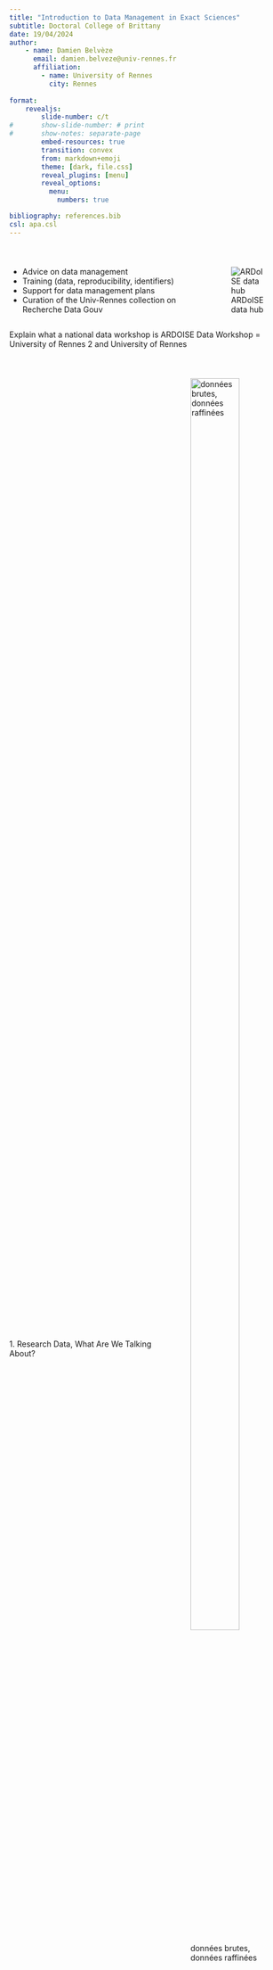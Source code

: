 ```yaml
---
title: "Introduction to Data Management in Exact Sciences"
subtitle: Doctoral College of Brittany
date: 19/04/2024
author:
    - name: Damien Belvèze
      email: damien.belveze@univ-rennes.fr
      affiliation:
        - name: University of Rennes
          city: Rennes
    
format:
    revealjs:
        slide-number: c/t
#       show-slide-number: # print
#       show-notes: separate-page
        embed-resources: true
        transition: convex
        from: markdown+emoji
        theme: [dark, file.css]
        reveal_plugins: [menu]
        reveal_options: 
          menu: 
            numbers: true

bibliography: references.bib
csl: apa.csl
---
```


# {background-color="#fef1da"}

:::: {.columns}
::: {.column width="70%" .incremental}

- Advice on data management
- Training (data, reproducibility, identifiers)
- Support for data management plans
- Curation of the Univ-Rennes collection on Recherche Data Gouv
:::
::: {.column width="30%"}
![ARDoISE data hub](images/ardoise.png)
:::
::::

:::{.notes}
Explain what a national data workshop is
ARDOISE Data Workshop = University of Rennes 2 and University of Rennes
:::

# {background-color="#fef1da"}

:::: {.columns style='display: flex !important; height: 90%;'}
::: {.column width="50%" style='display: flex; justify-content: center; align-items: center;'}

[1. Research Data, What Are We Talking About?]{.title}

:::
::: {.column width="50%"}
![données brutes, données raffinées](images/data_narrative.jpg){width="80%" #fig-data_narrative}
:::
::::

## Which Files Are Important to Make Available?

:::: {.columns}
::: {.column width="50%"}

- raw_data_fish_counter.csv
- intermediate_data.xls
- filter1.py
- first_draft_submission.pdf
- fish_counter_calibration.md
- kick_off_report.docx
- filter2.py
- notebook_experiment.ipynb

:::
::: {.column width="50%"}

- final_data_fish_counter.xls
- project_presentation_funders.pptx
- final_data.csv
- study_draft.qmd
- january_meeting_partners.docx
- fish_counter_instructions_for_use.pdf
- gantt_calendar.xlsx
:::
::::

:::{.notes}

Research data are data that have demonstrative value and on which publications rely. *Inscriptions* (Bruno Latour) produced in the life of the project or lab (meeting minutes, equipment manuals, project agendas) are not research data. Their preservation may be of interest in some cases, but not within the framework of a data management plan.

:::

## Answers

:::: {.columns}
::: {.column width="50%"}

- [raw_data_fish_counter.csv]{.green}
- [intermediate_data.xls]{.orange}
- [filter1.py]{.green}
- first_draft_submission.pdf
- [fish_counter_calibration.md]{.green}
- kick_off_report.docx
- [filter2.py]{.green}
- [notebook_experiment.ipynb]{.orange}

:::
::: {.column width="50%"}

- final_data_fish_counter.xls
- project_presentation_funders.pptx
- [final_data.csv]{.green}
- [study_draft.qmd]{.orange}
- january_meeting_partners.docx
- fish_counter_instructions_for_use.pdf
- gantt_calendar.xlsx
:::
::::

## {background-color="#fef1da"}

:::: {.columns style='display: flex !important; height: 90%;'}
::: {.column width="40%" style='display: flex; justify-content: center; align-items: center;'}

[2. Towards Cumulative, Reliable, and Reproducible Science?]{.title}

:::
::: {.column width="60%"}
![do not freeze your data in PDFs](images/data_steps.png){#fig-data_steps}
:::
::::

::: {.notes}
Remind doctoral students of the nonsense of "freezing" their data in the PDF support of their thesis. When depositing the publication in HAL, the librarians of the University of Rennes try to retrieve from the authors the data in reusable format, when they are only found in the PDF of the article.

Open Science relies on free formats (transparency, format accessible to all). A CSV document is better than an Excel file (see further)

The next step is to use URIs (for example, Wikidata elements) in your data tables to link this data to other similar data (RDF)

Finally, tools like Lodex can be used to transform your data into a dynamic website allowing you to visualize your data in several ways and aggregate your dataset with other datasets.

:::

## {background-iframe="https://video.univ-rennes1.fr/permalink/v125f6acecf2bu72r140/iframe/"}


<!--
in case the video is no longer available on the server, uncomment the lines below:

{background-video="reproductibilite.mp4"}
-->

::: {.notes}

Play the video synchronously with a class
- Download the video from the media server and save it to the desktop
- Open it without playing it
- Share the screen from Zoom, choose the video player
- Check both boxes at the bottom of the sharing window (audio for everyone + optimization)
- Play the video and stop sharing when it's finished
:::

## Permanence of Data Access {background-color="#fef1da"}

![struggling with data loss](images/perte_donnees.png){#fig-perte}
:notebook: @gibneyScientistsLosingData2013a


## {background-color="#fef1da"}

:::: {.columns style='display: flex !important; height: 90%;'}
::: {.column width="50%" style='display: flex; justify-content: center; align-items: center;'}

[3. A Challenge of Open Science]{.title}
:::
::: {.column width="50%"}
![](images/Open_Science_Logo.png)

:::
::::

## FAIR Principles {background-color="#fef1da"}

![principes FAIR](images/FAIR2.png){#fig-fair}

## openness / closure {background-color="#fef1da"}

:::{.incremental}

- "as open as possible, as closed as necessary"

- Default openness

- Closure to justify:

    - personal data
    - intellectual property
:::

::: {.notes}
### personal data

The challenge remains to provide access to the dataset to the fullest extent possible. To do this, processes will be used to pseudonymize or anonymize the dataset. Pseudonymization involves removing directly identifying data, or replacing them with pseudonyms. This method carries risks of re-identification through cross-referencing the dataset with other datasets concerning the same population. Anonymization of data is a more subtle method involving, after removing directly identifying data, making the data less precise or adding noise to hinder potential re-identification attempts. It is a compromise between the interests of the individuals whose data are collected and the precision of this data. Tools exist to anonymize data: Arx, Amnesia. Anonymizing data incurs processing costs (human time, performance) that should be anticipated in advance in the budget request.

### intellectual property

In France, the regime of data law means that data by default belongs to employers, not producers (researchers).
But there may be limitations on sharing this data: - contaminating licenses of certain proprietary materials used to produce data (e.g., medical imaging) - international research projects: which national law will be applied to this data?

:::

## Making Your Data Findable {background-color="#fef1da"}

Quality of a directory:

::: {.incremental}

- reputation
- sustainability (institutional support)
- open license
- persistent identifier
- richness of metadata
- curation

:::

::: {.notes}

Zenodo: no versioning of datasets, metadata less rich than on RDG, but sustainable repository (European Commission)

to search for repositories and compare their offerings: https://re3data.org

Avoid proprietary repositories (Figshare)

repository compliance criteria: https://www.ouvrirlascience.fr/entrepots-de-donnees-de-confiance-criteres-de-conformite/

:::

# {background-color="#fef1da"}

:::{.smaller}

| discipline | repository |
|:-- |:-- |
| images (SHS) |	MediHal |
| code |	Software Heritage via HAL |
| Bioinformatics |	GenOuest |
| Humanities |	Nakala |
| Mathematics |	no repository, see with the RNBM group |
| environment, hydrology | Data Indores |
| Earth Sciences | data terra |
| Marine Sciences	data | ifremer, seanoe |
| medical sciences |	INSERM repository on RDG |
| Ecology, Environment, and Society	Data | InDoRES and Cat.InDoRES |

: {.striped}
:::

## Recherche Data Gouv {background-color="#fef1da"}

:::{.incremental}
- richness of metadata
- curation
- national reference (supported by the Ministry)
- persistent identifier
- significant volume
- free of charge
- simplified generation of datapapers
- [RDG sandbox](https://demo.recherche.data.gouv.fr/dataverse/tp)
:::
:::{.notes}
On Zenodo, you are limited to 50 gigabytes per dataset
on RDG, you are limited to 50 gigabytes per file, a dataset can contain several files (no global limitation seen), so yes, apparently the volume is less limited on RDG than on Zenodo.
:::

## Are Data Accessible? {background-color="#fef1da"}

:::: {.columns}
::: {.column width="50%"}
In 93% of cases no response or negative response without justification :notebook: @gabelicaManyResearchersWere2022a

:::
::: {.column width="50%"}
!["data available upon request"](images/data_available_request.jpg){#fig-data_available}
:::
::::

::: {.notes}

The person listed in the DMP as the data contact person may be the corresponding author of the related publication or another person, but this person must be aware of their role if their mediation is necessary to obtain the data. It is better to provide a personal address here (e.g., gmail) than an institutional address, as one may frequently change institutions.
:::

## Are Data Interoperable?

|registry |	identifier |
|:-- |:-- |
|[CAS number]{.red} |	12019-52-2 |
|[PubChem CID number]{.green} |	6914517 |
| [PubChem SID number]{.green} |	24879035 | 
| [openSMILES identifier]{.green} |	CuCu.CuCu.TeTe |
| [InChI identifier]{.green} | InChI=1/2Cu.Te |
| [MDL number]{.red}	| MFCD00049727 |

: Which identifiers to use for copper telluride?

::: {.notes}
In repositories, we would rather use inchi than CAS because to access CAS identifiers, one needs to have access to the CAS Sci-Finder database.

PubchemID is considered a better choice than InCHi, as it is more machine-readable

:::

## Transparent Formats? {background-color="#fef1da"}

![CSV vs XLS](images/error_excel.jpg){#fig-excel}

:notebook: @ziemannFivePillarsComputational2023a

::: {.notes}
Using Excel to analyze data (as done by 69% of researchers according to a 2016 study) is a bad idea. Instead, use transparent tools like R. A 2021 study shows that Excel regularly changes genes into dates, and the phenomenon has long been known. The reproducibility of studies depends on the use of free and transparent tools on what they do. References here: https://doi.org/10.1093/bib/bbad375
:::

## Documenting the Data {background-color="#fef1da"}

:::{.incremental}
- Documentation is the glue that binds a data science project together :notebook: @ziemannFivePillarsComputational2023a
- Carefully describe the data and the context of its acquisition (production, collection)
- literate programming
- describe the data using ontologies
:::

## Documenting to Avoid Context Errors {background-color="#fef1da"}

:::: {.columns}
::: {.column width="50%"}
Be precise in describing the context of data production
:::
::: {.column width="50%"}
![the importance of data context](images/data_context.png){#fig-data_context width="80%"}
:::
::::

::: {.notes}
possibility to link the data management plan to a protocol deposited on another site (e.g., https://www.protocols.io) or [Prospero] (https://www.crd.york.ac.uk/prospero/) if the data are bibliographic and it is a literature review

:::

## Ontologies {background-color="#fef1da"}



| discipline |	thesaurus |
|:-- |:-- |
| biodiversity |	INRAE |
| environment |	GEMET |
| Biology, Health | MeSH |
| Mental Health |	ascodopsy |
	

[directory of thesauri](https://skosmos.loterre.fr/fr/)

## Reusable Data? {background-color="#fef1da"}

::: {style='font-size: 30px'}

- Creative Commons (CC:by)
- a license written by a law firm expert in intellectual property that provides for a variety of authorized or prohibited use cases
- ODBL
- Etalab
- no license, do whatever you want with my dataset
- CC0
- CC:by for everyone except for fossil industries, arms sellers, and Google (:notebook: @thomasSeReapproprierProduction2023b) text available here.
:::

::: {.notes}

Ask the students which data mentioned in this slide are appropriate for a dataset.

Answers:

Etalab and ODBL licenses are recommended in France to allow data reuse.
Creative Commons licenses are more suitable for research outputs (publications, preprints, posters...)
CC0 license is not allowed in France where copyright law requires at least citing the author of the dataset, which is not provided for in this license.

When no license is indicated, one cannot safely reuse the dataset. When there is no license, by default, copyright law applies.

In the context of Open Science, licenses are standardized and the uses they allow are easily stated and understandable. If instead of a license, there is a text that resembles the T&Cs of a web service, it means that the dataset is likely to be difficult to reuse (probably need to contact the producers)

Open Science can be seen by some researchers as a loss of control over their publications and data, and restrictive licenses that hinder reuse for purposes deemed bad by researchers are still in the project stage. These licenses are not usual for data.

:::

## Data Management Plan {background-color="#fef1da"}

:::: {.columns}
::: {.column width="50%" .incremental}
- The DMP summarizes all the choices made for data management
- Submit an initial version of a DMP 6 months after signing a contract (ANR, European projects)
- [DMP OPIDOR](https://dmp.opidor.fr/)
:::
::: {.column width="50%"}

:::
::::
# {background-color="#fef1da"}

:::: {.columns style='display: flex !important; height: 90%;'}
::: {.column width="50%" style='display: flex; justify-content: center; align-items: center;'}

[4. Let's Get Practical]{.title}
:::
::: {.column width="50%"}

![Silurus Glanis](images/Silurus_glanis.jpg){#fig-silurus}
:::
::::
## fictional data (ChatGPT)

```r

data.silures <- read.csv(file="silurus.csv")
print(data.silures)
```

::: {.notes}
dataset inspired by Government of the United Kingdom. (2023). River Tyne Fish Count [dataset]. https://www.gov.uk/government/statistical-data-sets/river-tyne-fish-counts

The dataset does not contain information on certain signs (*) or (#). These signs are explained in the email. Here we emphasize the need to properly document the dataset so that nothing is missing from its understanding.

:::
## {background-iframe="fields_rdg.html"}

## 

::: {.justify}

```r

cat(paste0(readLines("mail_en.md"), collapse="\n"))
```

::: {.notes}

The email contains information about the context and limitations of data collection. This information helps fill in the fields concerning the dataset.

:::

:::

# Figures {.smaller}

|figure | credits |
|:-- |:-- |
| @fig-data_narrative | [Maricx](https://www.reddit.com/r/ProgrammerHumor/comments/pf247h/who_doesnt_like_a_good_story/)  |
| @fig-data_steps | [Tim Berners-Lee](https://5stardata.info/en/)|
| @fig-perte | [Gibney, Van Noorden](https://www.nature.com/articles/nature.2013.14416) |
| @fig-fair | [Willkinson, Dumontier et al.](https://www.nature.com/articles/sdata201618) |
| @fig-data_available | [Sergio Uribe](https://www.linkedin.com/pulse/dental-research-generates-data-available-sergio-uribe) |
| @fig-excel | meme dont l'origine se perd dans la nuit des temps |
| @fig-data_context | [Ralph Aboujaoude Diaz](https://www.linkedin.com/posts/ralph-aboujaoude-diaz-40838313_technology-artificialintelligence-computervision-activity-6912446088364875776-h-Iq?utm_source=linkedin_share&utm_medium=member_desktop_web)|
| @fig-silurus | [Dieter Florian](https://commons.wikimedia.org/wiki/Category:Silurus_glanis#/media/File:Silurus_glanis_02.jpg) |

# Software Used for the Presentation

Except for its translation from french to english, which was made with the help of ChatGPT, the presentation was created with free software (thank you Richard M. Stallman), including the following software:

    Quarto 1.3.450
    VScode 1.8.0
    R :

```r
sessioninfo::session_info()
```

::: {.note}

the text editor is VScode. VScode makes using Quarto easier (Quarto is a software without a graphical interface, as is Pandoc, which is integrated into Quarto).
VScode also allows encapsulation of R chunks (if R is loaded on the machine with the corresponding packages)

The session info package in R allows showing how data manipulation code can be automatically documented to produce a figure from a dataset, for example. Code reproducibility is an essential issue related to data access.

:::

# References {background-color="#fef1da"}
